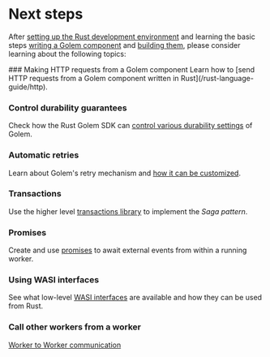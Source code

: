 
# Next steps

After [setting up the Rust development environment](/rust-language-guide/setup) and learning the basic steps [writing a Golem component](/rust-language-guide/defining-components) and [building them](/rust-language-guide/building-components), please consider learning about the following topics:

<Steps>
### Making HTTP requests from a Golem component
Learn how to [send HTTP requests from a Golem component written in Rust](/rust-language-guide/http).

### Control durability guarantees

Check how the Rust Golem SDK can [control various durability settings](/rust-language-guide/durability) of Golem.

### Automatic retries

Learn about Golem's retry mechanism and [how it can be customized](/rust-language-guide/retries).

### Transactions

Use the higher level [transactions library](/rust-language-guide/transactions) to implement the _Saga pattern_.

### Promises

Create and use [promises](/rust-language-guide/promises) to await external events from within a running worker.

### Using WASI interfaces

See what low-level [WASI interfaces](/rust-language-guide/wasi) are available and how they can be used from Rust.

### Call other workers from a worker

[Worker to Worker communication](/common-language-guide/rpc)

</Steps>
